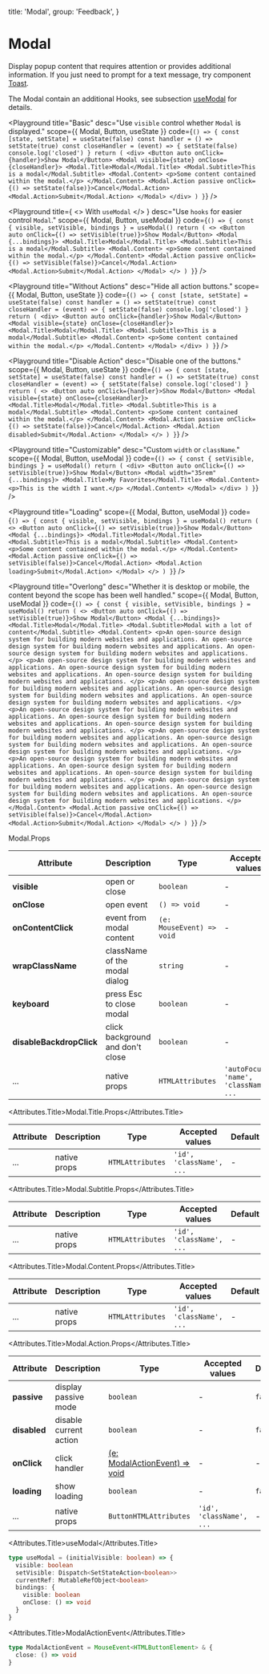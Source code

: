 
  title: 'Modal',
  group: 'Feedback',
}

# Modal

Display popup content that requires attention or provides additional information.
If you just need to prompt for a text message, try component [Toast](/components/toast).

The Modal contain an additional Hooks, see subsection [useModal](/hooks/use-modal) for details.

<Playground
  title="Basic"
  desc="Use `visible` control whether `Modal` is displayed."
  scope={{ Modal, Button, useState }}
  code={`
() => {
  const [state, setState] = useState(false)
  const handler = () => setState(true)
  const closeHandler = (event) => {
    setState(false)
    console.log('closed')
  }
  return (
    <div>
      <Button auto onClick={handler}>Show Modal</Button>
      <Modal visible={state} onClose={closeHandler}>
        <Modal.Title>Modal</Modal.Title>
        <Modal.Subtitle>This is a modal</Modal.Subtitle>
        <Modal.Content>
          <p>Some content contained within the modal.</p>
        </Modal.Content>
        <Modal.Action passive onClick={() => setState(false)}>Cancel</Modal.Action>
        <Modal.Action>Submit</Modal.Action>
      </Modal>
    </div>
  )
}
`}
/>

<Playground
  title={
    <>
      With <Code>useModal</Code>
    </>
  }
  desc="Use `hooks` for easier control `Modal`."
  scope={{ Modal, Button, useModal }}
  code={`
() => {
  const { visible, setVisible, bindings } = useModal()
  return (
    <>
      <Button auto onClick={() => setVisible(true)}>Show Modal</Button>
      <Modal {...bindings}>
        <Modal.Title>Modal</Modal.Title>
        <Modal.Subtitle>This is a modal</Modal.Subtitle>
        <Modal.Content>
          <p>Some content contained within the modal.</p>
        </Modal.Content>
        <Modal.Action passive onClick={() => setVisible(false)}>Cancel</Modal.Action>
        <Modal.Action>Submit</Modal.Action>
      </Modal>
    </>
  )
}
`}
/>

<Playground
  title="Without Actions"
  desc="Hide all action buttons."
  scope={{ Modal, Button, useState }}
  code={`
() => {
  const [state, setState] = useState(false)
  const handler = () => setState(true)
  const closeHandler = (event) => {
    setState(false)
    console.log('closed')
  }
  return (
    <div>
      <Button auto onClick={handler}>Show Modal</Button>
      <Modal visible={state} onClose={closeHandler}>
        <Modal.Title>Modal</Modal.Title>
        <Modal.Subtitle>This is a modal</Modal.Subtitle>
        <Modal.Content>
          <p>Some content contained within the modal.</p>
        </Modal.Content>
      </Modal>
    </div>
  )
}
`}
/>

<Playground
  title="Disable Action"
  desc="Disable one of the buttons."
  scope={{ Modal, Button, useState }}
  code={`
() => {
  const [state, setState] = useState(false)
  const handler = () => setState(true)
  const closeHandler = (event) => {
    setState(false)
    console.log('closed')
  }
  return (
    <>
      <Button auto onClick={handler}>Show Modal</Button>
      <Modal visible={state} onClose={closeHandler}>
        <Modal.Title>Modal</Modal.Title>
        <Modal.Subtitle>This is a modal</Modal.Subtitle>
        <Modal.Content>
          <p>Some content contained within the modal.</p>
        </Modal.Content>
        <Modal.Action passive onClick={() => setState(false)}>Cancel</Modal.Action>
        <Modal.Action disabled>Submit</Modal.Action>
      </Modal>
    </>
  )
}
`}
/>

<Playground
  title="Customizable"
  desc="Custom `width` or `className`."
  scope={{ Modal, Button, useModal }}
  code={`
() => {
  const { setVisible, bindings } = useModal()
  return (
    <div>
      <Button auto onClick={() => setVisible(true)}>Show Modal</Button>
      <Modal width="35rem" {...bindings}>
        <Modal.Title>My Favorites</Modal.Title>
        <Modal.Content>
          <p>This is the width I want.</p>
        </Modal.Content>
      </Modal>
    </div>
  )
}
`}
/>

<Playground
  title="Loading"
  scope={{ Modal, Button, useModal }}
  code={`
() => {
  const { visible, setVisible, bindings } = useModal()
  return (
    <>
      <Button auto onClick={() => setVisible(true)}>Show Modal</Button>
      <Modal {...bindings}>
        <Modal.Title>Modal</Modal.Title>
        <Modal.Subtitle>This is a modal</Modal.Subtitle>
        <Modal.Content>
          <p>Some content contained within the modal.</p>
        </Modal.Content>
        <Modal.Action passive onClick={() => setVisible(false)}>Cancel</Modal.Action>
        <Modal.Action loading>Submit</Modal.Action>
      </Modal>
    </>
  )
}
`}
/>

<Playground
  title="Overlong"
  desc="Whether it is desktop or mobile, the content beyond the scope has been well handled."
  scope={{ Modal, Button, useModal }}
  code={`
() => {
  const { visible, setVisible, bindings } = useModal()
  return (
    <>
      <Button auto onClick={() => setVisible(true)}>Show Modal</Button>
      <Modal {...bindings}>
        <Modal.Title>Modal</Modal.Title>
        <Modal.Subtitle>Modal with a lot of content</Modal.Subtitle>
        <Modal.Content>
          <p>An open-source design system for building modern websites and applications.
          An open-source design system for building modern websites and applications.
          An open-source design system for building modern websites and applications. </p>
          <p>An open-source design system for building modern websites and applications.
          An open-source design system for building modern websites and applications.
          An open-source design system for building modern websites and applications. </p>
          <p>An open-source design system for building modern websites and applications.
          An open-source design system for building modern websites and applications.
          An open-source design system for building modern websites and applications. </p>
          <p>An open-source design system for building modern websites and applications.
          An open-source design system for building modern websites and applications.
          An open-source design system for building modern websites and applications. </p>
          <p>An open-source design system for building modern websites and applications.
          An open-source design system for building modern websites and applications.
          An open-source design system for building modern websites and applications. </p>
          <p>An open-source design system for building modern websites and applications.
          An open-source design system for building modern websites and applications.
          An open-source design system for building modern websites and applications. </p>
          <p>An open-source design system for building modern websites and applications.
          An open-source design system for building modern websites and applications.
          An open-source design system for building modern websites and applications. </p>
        </Modal.Content>
        <Modal.Action passive onClick={() => setVisible(false)}>Cancel</Modal.Action>
        <Modal.Action>Submit</Modal.Action>
      </Modal>
    </>
  )
}
`}
/>

<Attributes edit="/pages/components/modal.mdx">
<Attributes.Title>Modal.Props</Attributes.Title>

| Attribute                | Description                      | Type                      | Accepted values                         | Default |
| ------------------------ | -------------------------------- | ------------------------- | --------------------------------------- | ------- |
| **visible**              | open or close                    | `boolean`                 | -                                       | `false` |
| **onClose**              | open event                       | `() => void`              | -                                       | -       |
| **onContentClick**       | event from modal content         | `(e: MouseEvent) => void` | -                                       | -       |
| **wrapClassName**        | className of the modal dialog    | `string`                  | -                                       | -       |
| **keyboard**             | press Esc to close modal         | `boolean`                 | -                                       | `true`  |
| **disableBackdropClick** | click background and don't close | `boolean`                 | -                                       | `false` |
| ...                      | native props                     | `HTMLAttributes`          | `'autoFocus', 'name', 'className', ...` | -       |

<Attributes.Title>Modal.Title.Props</Attributes.Title>

| Attribute | Description  | Type             | Accepted values          | Default |
| --------- | ------------ | ---------------- | ------------------------ | ------- |
| ...       | native props | `HTMLAttributes` | `'id', 'className', ...` | -       |

<Attributes.Title>Modal.Subtitle.Props</Attributes.Title>

| Attribute | Description  | Type             | Accepted values          | Default |
| --------- | ------------ | ---------------- | ------------------------ | ------- |
| ...       | native props | `HTMLAttributes` | `'id', 'className', ...` | -       |

<Attributes.Title>Modal.Content.Props</Attributes.Title>

| Attribute | Description  | Type             | Accepted values          | Default |
| --------- | ------------ | ---------------- | ------------------------ | ------- |
| ...       | native props | `HTMLAttributes` | `'id', 'className', ...` | -       |

<Attributes.Title>Modal.Action.Props</Attributes.Title>

| Attribute    | Description            | Type                                               | Accepted values          | Default |
| ------------ | ---------------------- | -------------------------------------------------- | ------------------------ | ------- |
| **passive**  | display passive mode   | `boolean`                                          | -                        | `false` |
| **disabled** | disable current action | `boolean`                                          | -                        | `false` |
| **onClick**  | click handler          | [(e: ModalActionEvent) => void](#modalactionevent) | -                        | -       |
| **loading**  | show loading           | `boolean`                                          | -                        | `false` |
| ...          | native props           | `ButtonHTMLAttributes`                             | `'id', 'className', ...` | -       |

<Attributes.Title>useModal</Attributes.Title>

```ts
type useModal = (initialVisible: boolean) => {
  visible: boolean
  setVisible: Dispatch<SetStateAction<boolean>>
  currentRef: MutableRefObject<boolean>
  bindings: {
    visible: boolean
    onClose: () => void
  }
}
```

<Attributes.Title>ModalActionEvent</Attributes.Title>

```ts
type ModalActionEvent = MouseEvent<HTMLButtonElement> & {
  close: () => void
}
```

</Attributes>
